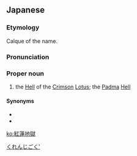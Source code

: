 ==Japanese==
{{ja-kanjitab|ぐ|れん|じ|ごく|yomi=o}}
{{wikipedia|lang=ja|八大地獄}}
{{wikipedia|The Eight Cold Hells}}

===Etymology===
Calque of the {{etyl|sa|ja|sort=くれんじごく'}} name.
[[Category:Japanese calques|くれんじごく']]
{{rfe|lang=ja}}

===Pronunciation===
{{ja-pron|acc=4|y=go|ぐれん じごく}}

===Proper noun===
{{ja-pos|proper|ぐれん じごく|hhira=ぐれんぢごく}}

# {{lb|ja|Buddhism|sort=くれんじごく'}} the [[Hell]] of the [[crimson|Crimson]] [[lotus|Lotus]]; the [[Padma]] [[Hell]]

====Synonyms====
* {{ja-r|紅蓮|^ぐれん}}
* {{ja-r|鉢特摩地獄|^はどま ^じごく}}

{{catlangcode|ja|Death|Afterlife|Mythological locations|sort=くれんじごく'}}

[[ko:紅蓮地獄]]
